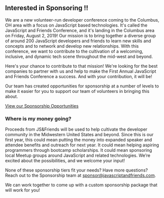 
<Card>

## Interested in Sponsoring !!

We are a new volunteer-run developer conference coming to the Columbus, OH area with a focus on JavaScript based technologies. 
It's called the JavaScript and Friends Conference, and it's landing in the Columbus area on Friday, August 2, 2019! 
Our mission is to bring together a diverse group of around 200 JavaScript developers and friends to learn new skills and concepts 
and to network and develop new relationships. With this conference, we want to contribute to the cultivation of a welcoming, inclusive, 
and dynamic tech scene throughout the mid-west and beyond.

Here's your chance to contribute to that mission! We're looking for the best companies to partner with us and help to make the 
First Annual JavaScript and Friends Conference a success. And with your contribution, it will be! 

Our team has created opportunities for sponsorship at a number of levels to make it easier for you to support our team of volunteers
in bringing this about.

<a href="https://1drv.ms/b/s!AqhcZadKop7eiy-K__Qs6ZmkqFVg" target="_blank" rel="noopener noreferrer">View our Sponsorship Opportunities</a>

### Where is my money going?

  Proceeds from JS&Friends will be used to help cultivate the developer community in the Midwestern United States and beyond.
  Since this is our first year, this could mean putting the money into expanded speaker and attendee benefits and outreach for next year.
  It could mean helping aspiring programmers through bootcamp scholarships.
  It could mean sponsoring local Meetup groups around JavaScript and related technologies.
  We’re excited about the possibilities, and we welcome your input!

  None of these sponsorship tiers fit your needs? Have more questions? Reach out to the Sponsorship team at <a href="mailto:sponsor@javascriptandfriends.com">sponsor@javascriptandfriends.com</a>. 

  We can work together to come up with a custom sponsorship package that will work for you! 

</Card>
